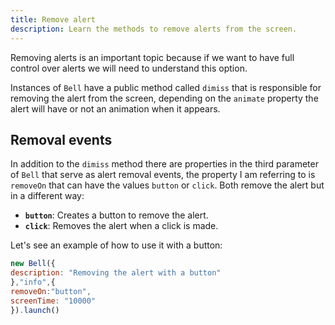 ```yaml
---
title: Remove alert
description: Learn the methods to remove alerts from the screen.
---
```



Removing alerts is an important topic because if we want to have full control over alerts we will need to understand this option.

Instances of `Bell` have a public method called `dimiss` that is responsible for removing the alert from the screen, depending on the `animate` property the alert will have or not an animation when it appears.

## Removal events

In addition to the `dimiss` method there are properties in the third parameter of `Bell` that serve as alert removal events, the property I am referring to is `removeOn` that can have the values ​​`button` or `click`. Both remove the alert but in a different way:

- **`button`**: Creates a button to remove the alert.
- **`click`**: Removes the alert when a click is made.

Let's see an example of how to use it with a button:

```js
new Bell({
description: "Removing the alert with a button"
},"info",{
removeOn:"button",
screenTime: "10000"
}).launch()
```

<Touches slug="en-removal"/>
